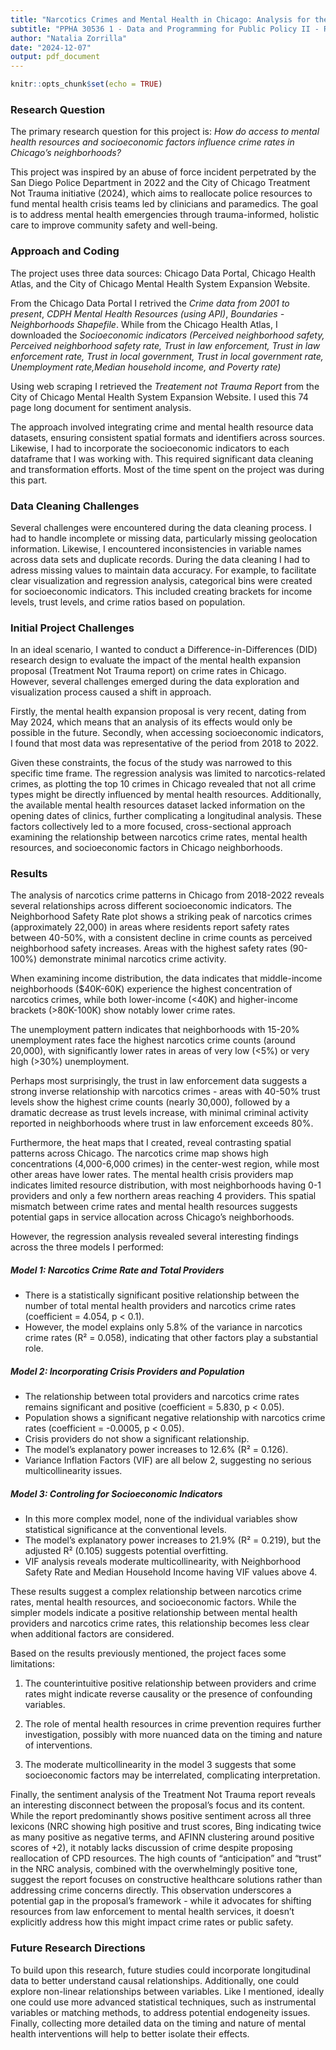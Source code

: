 ```yaml
---
title: "Narcotics Crimes and Mental Health in Chicago: Analysis for the 2018-2022 period"
subtitle: "PPHA 30536 1 - Data and Programming for Public Policy II - R Programming"
author: "Natalia Zorrilla"
date: "2024-12-07"
output: pdf_document
---
```


```r
knitr::opts_chunk$set(echo = TRUE)
```

### Research Question

The primary research question for this project is: *How do access to mental health resources and socioeconomic factors influence crime rates in Chicago's neighborhoods?* 

This project was inspired by an abuse of force incident perpetrated by the San Diego Police Department in 2022 and the City of Chicago Treatment Not Trauma initiative (2024), which aims to reallocate police resources to fund mental health crisis teams led by clinicians and paramedics. The goal is to address mental health emergencies through trauma-informed, holistic care to improve community safety and well-being.

### Approach and Coding

The project uses three data sources: Chicago Data Portal, Chicago Health Atlas, and the City of Chicago Mental Health System Expansion Website.

From the Chicago Data Portal I retrived the *Crime data from 2001 to present*, *CDPH Mental Health Resources (using API)*, *Boundaries - Neighborhoods Shapefile*. While from the Chicago Health Atlas, I downloaded the *Socioeconomic indicators (Perceived neighborhood safety, Perceived neighborhood safety rate, Trust in law enforcement, Trust in law enforcement rate, Trust in local government, Trust in local government rate, Unemployment rate,Median household income, and Poverty rate)*

Using web scraping I retrieved the *Treatement not Trauma Report* from the City of Chicago Mental Health System Expansion Website. I used this 74 page long document for sentiment analysis.

The approach involved integrating crime and mental health resource data  datasets, ensuring consistent spatial formats and identifiers across sources. Likewise, I had to incorporate the socioeconomic indicators to each dataframe that I was working with. This required significant data cleaning and transformation efforts. Most of the time spent on the project was during this part.

### Data Cleaning Challenges
Several challenges were encountered during the data cleaning process. I had to handle incomplete or missing data, particularly missing geolocation information. Likewise, I encountered inconsistencies in variable names across data sets and duplicate records. During the data cleaning I had to adress missing values to maintain data accuracy. For example, to facilitate clear visualization and regression analysis, categorical bins were created for socioeconomic indicators. This included creating brackets for income levels, trust levels, and crime ratios based on population.

### Initial Project Challenges
In an ideal scenario, I wanted to conduct a Difference-in-Differences (DID) research design to evaluate the impact of the mental health expansion proposal (Treatment Not Trauma report) on crime rates in Chicago. However, several challenges emerged during the data exploration and visualization process caused a shift in approach. 

Firstly, the mental health expansion proposal is very recent, dating from May 2024, which means that an analysis of its effects would only be possible in the future. Secondly, when accessing socioeconomic indicators, I found that most data was representative of the period from 2018 to 2022. 

Given these constraints, the focus of the study was narrowed to this specific time frame. The regression analysis was limited to narcotics-related crimes, as plotting the top 10 crimes in Chicago revealed that not all crime types might be directly influenced by mental health resources. Additionally, the available mental health resources dataset lacked information on the opening dates of clinics, further complicating a longitudinal analysis. These factors collectively led to a more focused, cross-sectional approach examining the relationship between narcotics crime rates, mental health resources, and socioeconomic factors in Chicago neighborhoods.

### Results

The analysis of narcotics crime patterns in Chicago from 2018-2022 reveals several relationships across different socioeconomic indicators. 
The Neighborhood Safety Rate plot shows a striking peak of narcotics crimes (approximately 22,000) in areas where residents report safety rates between 40-50%, with a consistent decline in crime counts as perceived neighborhood safety increases. Areas with the highest safety rates (90-100%) demonstrate minimal narcotics crime activity. 

When examining income distribution, the data indicates that middle-income neighborhoods ($40K-60K) experience the highest concentration of narcotics crimes, while both lower-income (<40K) and higher-income brackets (>80K-100K) show notably lower crime rates. 

The unemployment pattern indicates that neighborhoods with 15-20% unemployment rates face the highest narcotics crime counts (around 20,000), with significantly lower rates in areas of very low (<5%) or very high (>30%) unemployment.

Perhaps most surprisingly, the trust in law enforcement data suggests a strong inverse relationship with narcotics crimes - areas with 40-50% trust levels show the highest crime counts (nearly 30,000), followed by a dramatic decrease as trust levels increase, with minimal criminal activity reported in neighborhoods where trust in law enforcement exceeds 80%. 

Furthermore, the heat maps that I created, reveal contrasting spatial patterns across Chicago. The narcotics crime map shows high concentrations (4,000-6,000 crimes) in the center-west region, while most other areas have lower rates. The mental health crisis providers map indicates limited resource distribution, with most neighborhoods having 0-1 providers and only a few northern areas reaching 4 providers. This spatial mismatch between crime rates and mental health resources suggests potential gaps in service allocation across Chicago's neighborhoods.

However, the regression analysis revealed several interesting findings across the three models I performed:

##### Model 1: Narcotics Crime Rate and Total Providers
- There is a statistically significant positive relationship between the number of total mental health providers and narcotics crime rates (coefficient = 4.054, p < 0.1).
- However, the model explains only 5.8% of the variance in narcotics crime rates (R² = 0.058), indicating that other factors play a substantial role.

##### Model 2: Incorporating Crisis Providers and Population
- The relationship between total providers and narcotics crime rates remains significant and positive (coefficient = 5.830, p < 0.05).
- Population shows a significant negative relationship with narcotics crime rates (coefficient = -0.0005, p < 0.05).
- Crisis providers do not show a significant relationship.
- The model's explanatory power increases to 12.6% (R² = 0.126).
- Variance Inflation Factors (VIF) are all below 2, suggesting no serious multicollinearity issues.

##### Model 3: Controling for Socioeconomic Indicators
- In this more complex model, none of the individual variables show statistical significance at the conventional levels.
- The model's explanatory power increases to 21.9% (R² = 0.219), but the adjusted R² (0.105) suggests potential overfitting.
- VIF analysis reveals moderate multicollinearity, with Neighborhood Safety Rate and Median Household Income having VIF values above 4.

These results suggest a complex relationship between narcotics crime rates, mental health resources, and socioeconomic factors. While the simpler models indicate a positive relationship between mental health providers and narcotics crime rates, this relationship becomes less clear when additional factors are considered.

Based on the results previously mentioned, the project faces some limitations:

1. The counterintuitive positive relationship between providers and crime rates might indicate reverse causality or the presence of confounding variables.

2. The role of mental health resources in crime prevention requires further investigation, possibly with more nuanced data on the timing and nature of interventions.

3. The moderate multicollinearity in the model 3 suggests that some socioeconomic factors may be interrelated, complicating interpretation.

Finally, the sentiment analysis of the Treatment Not Trauma report reveals an interesting disconnect between the proposal's focus and its content. While the report predominantly shows positive sentiment across all three lexicons (NRC showing high positive and trust scores, Bing indicating twice as many positive as negative terms, and AFINN clustering around positive scores of +2), it notably lacks discussion of crime despite proposing reallocation of CPD resources. The high counts of "anticipation" and "trust" in the NRC analysis, combined with the overwhelmingly positive tone, suggest the report focuses on constructive healthcare solutions rather than addressing crime concerns directly. This observation underscores a potential gap in the proposal's framework - while it advocates for shifting resources from law enforcement to mental health services, it doesn't explicitly address how this might impact crime rates or public safety.

### Future Research Directions
To build upon this research, future studies could incorporate longitudinal data to better understand causal relationships. Additionally, one could explore non-linear relationships between variables. Like I mentioned, ideally one could use more advanced statistical techniques, such as instrumental variables or matching methods, to address potential endogeneity issues. Finally, collecting more detailed data on the timing and nature of mental health interventions will help to better isolate their effects.



